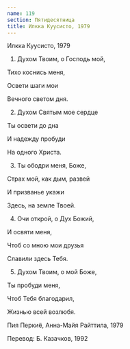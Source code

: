 ```yaml
---
name: 119
section: Пятидесятница
title: Илкка Куусисто, 1979
---
```

Илкка Куусисто, 1979


1. Духом Твоим, о Господь мой,

Тихо коснись меня,

Освети шаги мои

Вечного светом дня.


2. Духом Святым мое сердце

Ты освети до дна

И надежду пробуди

На одного Христа.


3. Ты ободри меня, Боже,

Страх мой, как дым, развей

И призванье укажи

Здесь, на земле Твоей.


4. Очи открой, о Дух Божий,

И освяти меня,

Чтоб со мною мои друзья

Славили здесь Тебя.


5. Духом Твоим, о мой Боже,

Ты пробуди меня,

Чтоб Тебя благодарил,

Жизнью всей возлюбя.


Пия Перкиё, Анна-Майя Райттила, 1979

Перевод: Б. Казачков, 1992